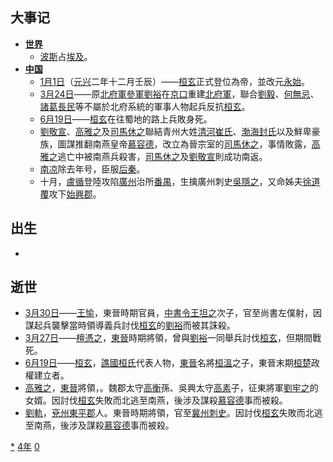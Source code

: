 {{yearTOC|404|东晋'''[[元兴_(晋安帝)|元兴]]三年'''；后燕'''[[光始|光始]]四年'''；后秦'''[[弘始|弘始]]六年'''；北魏'''[[天兴_(拓跋珪)|天兴]]七年'''，'''[[天赐_(拓跋珪)|天赐]]元年'''；南凉'''[[弘昌|弘昌]]三年'''；北凉'''[[永安_(沮渠蒙逊)|永安]]四年'''；南燕'''[[建平_(慕容德)|建平]]五年'''；西涼'''[[庚子_(李暠)|庚子]]五年'''；桓楚'''[[永始_(桓玄)|永始]]二年'''，'''[[天康_(桓谦)|天康]]元年'''}}

== 大事记 ==
*'''[[世界|世界]]'''
**[[波斯|波斯]]占[[埃及|埃及]]。
*'''[[中国|中国]]'''
**[[1月1日|1月1日]]（[[元兴_(晋安帝)|元兴]]二年十二月壬辰）——[[桓玄|桓玄]]正式登位為帝，並改元[[永始_(桓玄)|永始]]。
**[[3月24日|3月24日]]——原[[北府軍|北府軍]][[參軍|參軍]][[劉裕|劉裕]]在[[京口|京口]]重建[[北府軍|北府軍]]，聯合[[劉毅_(東晉)|劉毅]]、[[何無忌|何無忌]]、[[諸葛長民|諸葛長民]]等不屬於北府系統的軍事人物起兵反抗[[桓玄|桓玄]]。
**[[6月19日|6月19日]]——[[桓玄|桓玄]]在往蜀地的路上兵敗身死。
**[[劉敬宣|劉敬宣]]、[[高雅之|高雅之]]及[[司馬休之|司馬休之]]聯結青州大姓[[清河崔氏|清河崔氏]]、[[渤海封氏|渤海封氏]]以及鮮卑豪族，圖謀推翻南燕皇帝[[慕容德|慕容德]]，改立為晉宗室的[[司馬休之|司馬休之]]，事情敗露，[[高雅之|高雅之]]逃亡中被南燕兵殺害，[[司馬休之|司馬休之]]及[[劉敬宣|劉敬宣]]則成功南返。
**[[南凉|南凉]]除去年号，臣服[[后秦|后秦]]。
**十月，[[盧循|盧循]]登陸攻陷[[廣州_(古代)|廣州]]治所[[广州市|番禺]]，生擒廣州刺史[[吳隱之|吳隱之]]，又命姊夫[[徐道覆|徐道覆]]攻下[[始興郡|始興郡]]。

== 出生 ==
*

== 逝世 ==
{{Wikisource year mention}}
*[[3月30日|3月30日]]——[[王愉_(東晉)|王愉]]，東晉時期官員，[[中書令|中書令]][[王坦之|王坦之]]次子，官至尚書左僕射，因謀起兵襲擊當時領導義兵討伐[[桓玄|桓玄]]的[[劉裕|劉裕]]而被其誅殺。
*[[3月27日|3月27日]]——[[檀憑之|檀憑之]]，[[東晉|東晉]]時期將領，曾與[[劉裕|劉裕]]一同舉兵討伐[[桓玄|桓玄]]，但期間戰死。
*[[6月19日|6月19日]]——[[桓玄|桓玄]]，[[譙國桓氏|譙國桓氏]]代表人物，[[東晉|東晉]]名將[[桓溫|桓溫]]之子，東晉末期[[桓楚|桓楚]]政權建立者。
*[[高雅之|高雅之]]，[[東晉|東晉]]將領，。魏郡太守[[高衡|高衡]]孫、吳興太守[[高素|高素]]子，征東將軍[[劉牢之|劉牢之]]的女婿。因討伐[[桓玄|桓玄]]失敗而北逃至南燕，後涉及謀殺[[慕容德|慕容德]]事而被殺。
*[[劉軌|劉軌]]，[[兗州|兗州]][[東平郡|東平郡]]人。東晉時期將領，官至[[冀州|冀州]][[刺史|刺史]]。因討伐[[桓玄|桓玄]]失敗而北逃至南燕，後涉及謀殺[[慕容德|慕容德]]事而被殺。

[[Category:404年|*]]
[[Category:400年代|4年]]
[[Category:5世纪各年|0]]